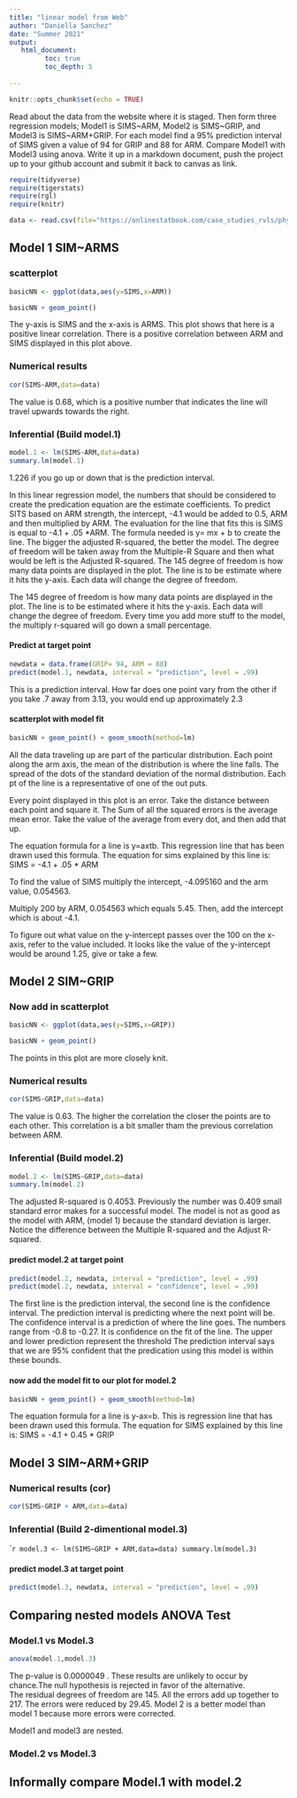 ```yaml
---
title: "linear model from Web"
author: "Daniella Sanchez"
date: "Summer 2021"
output:
   html_document:
         toc: true
         toc_depth: 5
        
---
```


```r
knitr::opts_chunk$set(echo = TRUE)
```

Read about the data from the website where it is staged.  Then form three regression models; Model1 is SIMS~ARM, Model2 is SIMS~GRIP, and Model3 is SIMS~ARM+GRIP. For each model find a 95% prediction interval of SIMS given a value of 94  for GRIP and 88 for ARM. Compare Model1 with Model3 using anova. Write it up in a markdown document, push the project up to your github account and submit it back to canvas as link. 

 


```r
require(tidyverse)
require(tigerstats)
require(rgl)
require(knitr)

```

```r
data <- read.csv(file="https://onlinestatbook.com/case_studies_rvls/physical_strength/data.txt",sep="",header=TRUE)  

```

## Model 1 SIM~ARMS

### scatterplot

```r
basicNN <- ggplot(data,aes(y=SIMS,x=ARM))
```

```r
basicNN + geom_point()
```

The y-axis is SIMS and the x-axis is ARMS. This plot shows that here is a positive linear correlation. There is a positive correlation between ARM and SIMS displayed in this plot above. 

### Numerical results

```r
cor(SIMS~ARM,data=data)
```

The value is 0.68, which is a positive number that indicates the line will travel upwards towards the right. 

### Inferential  (Build model.1)

```r
model.1 <- lm(SIMS~ARM,data=data)
summary.lm(model.1)
```

1.226 if you go up or down that is the prediction interval. 

In this linear regression model, the numbers that should be considered to create the predication equation are the estimate coefficients. To predict SITS based on ARM strength, the intercept, -4.1 would be added to 0.5, ARM and then multiplied by ARM.  The evaluation for the line that fits this is SIMS is equal to -4.1 + .05 *ARM. The formula needed is y= mx  + b to create the line. The bigger the adjusted R-squared, the better the model. The degree of freedom will be taken away from the Multiple-R Square and then what would be left is the Adjusted R-squared. The 145 degree of freedom is how many data points are displayed in the plot. The line is to be estimate where it hits the y-axis. Each data will change the degree of freedom. 

The 145 degree of freedom is how many data points are displayed in the plot. The line is to be estimated where it hits the y-axis. Each data will change the degree of freedom. Every time you add more stuff to the model, the multiply r-squared will go down a small percentage. 

#### Predict at target point

```r
newdata = data.frame(GRIP= 94, ARM = 88)
predict(model.1, newdata, interval = "prediction", level = .99)
```

This is a prediction interval. How far does one point vary from the other if you take .7 away from 3.13, you would end up approximately 2.3

#### scatterplot with model fit
  
```r
basicNN + geom_point() + geom_smooth(method=lm)
``` 

All the data traveling up are part of the particular distribution.
Each point along the arm axis, the mean of the distribution is where the line falls. The spread of the dots of the standard deviation of the normal distribution. Each pt of the line is a representative of one of the out puts.

Every point displayed in this plot is an error. Take the distance between each point and square it. The Sum of all the squared errors is the average mean error. Take the value of the average from every dot, and then add that up. 

The equation formula for a line is y=axtb. This regression line that has been drawn used this formula. The equation for sims explained by this line is:
SIMS = -4.1 + .05 * ARM

To find the value of SIMS multiply the intercept, -4.095160 and the arm value, 0.054563. 

Multiply 200 by ARM, 0.054563 which equals 5.45. Then, add the intercept which is about -4.1. 

To figure out what value on the y-intercept passes over the 100 on the x-axis, refer to the value included. It looks like the value of the y-intercept would be around 1.25, give or take a few. 


## Model 2 SIM~GRIP

### Now add in scatterplot

```r
basicNN <- ggplot(data,aes(y=SIMS,x=GRIP))
```

```r
basicNN + geom_point()
```

The points in this plot are more closely knit. 

### Numerical results 

```r
cor(SIMS~GRIP,data=data)
```

The value is 0.63. The higher the correlation the closer the points are to each other. This correlation is a bit smaller tham the previous correlation between ARM. 

### Inferential  (Build model.2)
  
```r
model.2 <- lm(SIMS~GRIP,data=data)
summary.lm(model.2)
```

The adjusted R-squared is 0.4053. Previously the number was 0.409 
small standard error makes for a successful model. The model is not as good as the model with ARM, (model 1) because the standard deviation is larger. Notice the difference between the Multiple R-squared and the Adjust R-squared.


#### predict model.2 at target point

```r
predict(model.2, newdata, interval = "prediction", level = .99)
predict(model.2, newdata, interval = "confidence", level = .99)
```

The first line is the prediction interval, the second line is the confidence interval.
The prediction interval is predicting where the next point will be.
The confidence interval is a prediction of where the line goes. The numbers range from -0.8 to -0.27. It is confidence on the fit of the line. 
The upper and lower prediction represent the threshold
The prediction interval says that we are 95% confident that the predication using this model is within these bounds.

#### now add the model fit to our plot for model.2
  
```r
basicNN + geom_point() + geom_smooth(method=lm)
``` 

The equation formula for a line is y-ax=b. This is regression line that has been drawn used this formula. The equation for SIMS explained by this line is: SIMS = -4.1 + 0.45 * GRIP

## Model 3 SIM~ARM+GRIP

### Numerical results (cor)

```r
cor(SIMS~GRIP + ARM,data=data)
```
  
### Inferential  (Build 2-dimentional model.3)

````r
model.3 <- lm(SIMS~GRIP + ARM,data=data)
summary.lm(model.3)
```

#### predict model.3 at target point
  
```r
predict(model.3, newdata, interval = "prediction", level = .99)
```

## Comparing nested models ANOVA Test

### Model.1 vs Model.3

```r
anova(model.1,model.3)
```

The p-value is 0.0000049 . These results are unlikely to occur by chance.The null hypothesis is rejected in favor of the alternative.  
The residual degrees of freedom are 145. All the errors add up together to 217. The errors were reduced by 29.45. 
Model 2 is a better model than model 1 because more errors were corrected. 

Model1 and model3 are nested.

### Model.2 vs Model.3


## Informally compare Model.1 with model.2

